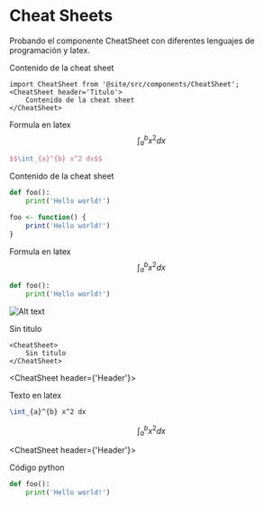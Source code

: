
# Cheat Sheets

Probando el componente CheatSheet con diferentes lenguajes de programación y latex.

<CheatSheet header='Titulo'>

Contenido de la cheat sheet

```tsx
import CheatSheet from '@site/src/components/CheatSheet';
<CheatSheet header='Titulo'>
    Contenido de la cheat sheet
</CheatSheet>
```
</CheatSheet>


<CheatSheet header='Contenido de latext'>

Formula en latex
$$\int_{a}^{b} x^2 dx$$

```latex
$$\int_{a}^{b} x^2 dx$$
```
</CheatSheet>


<CheatSheet header='Multiples lenguajes'>

Contenido de la cheat sheet

```python
def foo():
    print('Hello world!')
```

```r
foo <- function() {
    print('Hello world!')
}
```
</CheatSheet>

<CheatSheet header='Fomulas y codigo'>

Formula en latex
$$\int_{a}^{b} x^2 dx$$

```python
def foo():
    print('Hello world!')
```

</CheatSheet>

<CheatSheet header='Imagenes'>

![Alt text](images/image.png)

</CheatSheet>

<CheatSheet>

Sin titulo 

```tsx
<CheatSheet>
    Sin titulo
</CheatSheet>
```
</CheatSheet>

<CheatSheet header={'Header'}>

Texto en latex
```latex
\int_{a}^{b} x^2 dx
```
</CheatSheet>

$$\int_{a}^{b} x^2 dx$$

<CheatSheet header={'Header'}>

Código python

```python
def foo():
    print('Hello world!')
```
</CheatSheet>